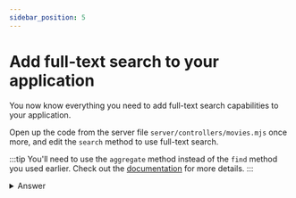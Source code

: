 ```yaml
---
sidebar_position: 5
---
```


# Add full-text search to your application

You now know everything you need to add full-text search capabilities to your application.

Open up the code from the server file `server/controllers/movies.mjs` once more, and edit the `search` method to use full-text search.

:::tip
You'll need to use the `aggregate` method instead of the `find` method you used earlier. Check out the [documentation](https://www.mongodb.com/docs/manual/reference/method/db.collection.aggregate/) for more details.
:::

<details>
<summary>Answer</summary>
<div>

```js
  async search(searchTerm) {
    const movies = await collection
      .aggregate([
        {
          $search: {
            index: "default",
            text: {
              query: searchTerm,
              path: {
                wildcard: "*",
              },
            },
          },
        },
        {
          $project: {
            title: 1,
            year: 1,
            "imdb.rating": 1,
            fullplot: 1,
            poster: 1,
            released: 1,
            genres: 1
          },
        },
        {
          $limit: 20
        }
      ]).toArray();

    return movies;
  }
```
</div>
</details>